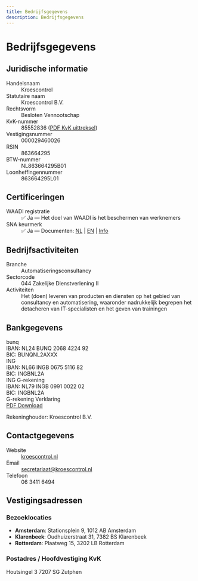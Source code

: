 ```yaml
---
title: Bedrijfsgegevens
description: Bedrijfsgegevens
---
```


# Bedrijfsgegevens

## Juridische informatie

<div className="grid grid-cols-1 md:grid-cols-2 gap-4 my-6">
  <div className="border border-gray-200 dark:border-gray-800 rounded-lg p-4 hover:border-gray-300 dark:hover:border-gray-700 transition-colors">
    <dt className="text-sm font-semibold text-gray-600 dark:text-gray-400 mb-1">Handelsnaam</dt>
    <dd className="text-base text-gray-900 dark:text-gray-100">Kroescontrol</dd>
  </div>

  <div className="border border-gray-200 dark:border-gray-800 rounded-lg p-4 hover:border-gray-300 dark:hover:border-gray-700 transition-colors">
    <dt className="text-sm font-semibold text-gray-600 dark:text-gray-400 mb-1">Statutaire naam</dt>
    <dd className="text-base text-gray-900 dark:text-gray-100">Kroescontrol B.V.</dd>
  </div>

  <div className="border border-gray-200 dark:border-gray-800 rounded-lg p-4 hover:border-gray-300 dark:hover:border-gray-700 transition-colors">
    <dt className="text-sm font-semibold text-gray-600 dark:text-gray-400 mb-1">Rechtsvorm</dt>
    <dd className="text-base text-gray-900 dark:text-gray-100">Besloten Vennootschap</dd>
  </div>

  <div className="border border-gray-200 dark:border-gray-800 rounded-lg p-4 hover:border-gray-300 dark:hover:border-gray-700 transition-colors">
    <dt className="text-sm font-semibold text-gray-600 dark:text-gray-400 mb-1">KvK-nummer</dt>
    <dd className="text-base text-gray-900 dark:text-gray-100">
      85552836 (<a href="/over-kroescontrol/Kroescontrol_uittreksel_handelsregister_85552836.pdf" className="text-blue-600 dark:text-blue-400 hover:underline">PDF KvK uittreksel</a>)
    </dd>
  </div>

  <div className="border border-gray-200 dark:border-gray-800 rounded-lg p-4 hover:border-gray-300 dark:hover:border-gray-700 transition-colors">
    <dt className="text-sm font-semibold text-gray-600 dark:text-gray-400 mb-1">Vestigingsnummer</dt>
    <dd className="text-base text-gray-900 dark:text-gray-100">000029460026</dd>
  </div>

  <div className="border border-gray-200 dark:border-gray-800 rounded-lg p-4 hover:border-gray-300 dark:hover:border-gray-700 transition-colors">
    <dt className="text-sm font-semibold text-gray-600 dark:text-gray-400 mb-1">RSIN</dt>
    <dd className="text-base text-gray-900 dark:text-gray-100">863664295</dd>
  </div>

  <div className="border border-gray-200 dark:border-gray-800 rounded-lg p-4 hover:border-gray-300 dark:hover:border-gray-700 transition-colors">
    <dt className="text-sm font-semibold text-gray-600 dark:text-gray-400 mb-1">BTW-nummer</dt>
    <dd className="text-base text-gray-900 dark:text-gray-100">NL863664295B01</dd>
  </div>

  <div className="border border-gray-200 dark:border-gray-800 rounded-lg p-4 hover:border-gray-300 dark:hover:border-gray-700 transition-colors">
    <dt className="text-sm font-semibold text-gray-600 dark:text-gray-400 mb-1">Loonheffingennummer</dt>
    <dd className="text-base text-gray-900 dark:text-gray-100">863664295L01</dd>
  </div>
</div>

## Certificeringen

<div className="space-y-4 my-6">
  <div className="border border-gray-200 dark:border-gray-800 rounded-lg p-4 hover:border-gray-300 dark:hover:border-gray-700 transition-colors">
    <dt className="text-sm font-semibold text-gray-600 dark:text-gray-400 mb-1">WAADI registratie</dt>
    <dd className="text-base text-gray-900 dark:text-gray-100">
      <span className="text-green-600 dark:text-green-400 font-semibold">✅ Ja</span> — Het doel van WAADI is het beschermen van werknemers
    </dd>
  </div>

  <div className="border border-gray-200 dark:border-gray-800 rounded-lg p-4 hover:border-gray-300 dark:hover:border-gray-700 transition-colors">
    <dt className="text-sm font-semibold text-gray-600 dark:text-gray-400 mb-1">SNA keurmerk</dt>
    <dd className="text-base text-gray-900 dark:text-gray-100">
      <span className="text-green-600 dark:text-green-400 font-semibold">✅ Ja</span> — Documenten: <a href="/sna/SNA_VerklaringVanRegistratie_Kroescontrol_20250404.pdf" className="text-blue-600 dark:text-blue-400 hover:underline">NL</a> | <a href="/sna/SNA_DeclarationOfRegistration_Kroescontrol_20250404.pdf" className="text-blue-600 dark:text-blue-400 hover:underline">EN</a> | <a href="/sna-keurmerk" className="text-blue-600 dark:text-blue-400 hover:underline">Info</a>
    </dd>
  </div>
</div>

## Bedrijfsactiviteiten

<div className="space-y-4 my-6">
  <div className="border border-gray-200 dark:border-gray-800 rounded-lg p-4 hover:border-gray-300 dark:hover:border-gray-700 transition-colors">
    <dt className="text-sm font-semibold text-gray-600 dark:text-gray-400 mb-1">Branche</dt>
    <dd className="text-base text-gray-900 dark:text-gray-100">Automatiseringsconsultancy</dd>
  </div>

  <div className="border border-gray-200 dark:border-gray-800 rounded-lg p-4 hover:border-gray-300 dark:hover:border-gray-700 transition-colors">
    <dt className="text-sm font-semibold text-gray-600 dark:text-gray-400 mb-1">Sectorcode</dt>
    <dd className="text-base text-gray-900 dark:text-gray-100">044 Zakelijke Dienstverlening II</dd>
  </div>

  <div className="border border-gray-200 dark:border-gray-800 rounded-lg p-4 hover:border-gray-300 dark:hover:border-gray-700 transition-colors">
    <dt className="text-sm font-semibold text-gray-600 dark:text-gray-400 mb-1">Activiteiten</dt>
    <dd className="text-base text-gray-900 dark:text-gray-100">
      Het (doen) leveren van producten en diensten op het gebied van consultancy en automatisering,
      waaronder nadrukkelijk begrepen het detacheren van IT-specialisten en het geven van trainingen
    </dd>
  </div>
</div>

## Bankgegevens

<div className="space-y-4 my-6">
  <div className="border border-gray-200 dark:border-gray-800 rounded-lg p-4 hover:border-gray-300 dark:hover:border-gray-700 transition-colors">
    <div className="font-semibold text-gray-900 dark:text-gray-100 mb-2">bunq</div>
    <div className="grid grid-cols-1 sm:grid-cols-2 gap-2 text-sm">
      <div>
        <span className="text-gray-600 dark:text-gray-400">IBAN:</span>
        <span className="ml-2 text-gray-900 dark:text-gray-100 font-mono">NL24 BUNQ 2068 4224 92</span>
      </div>
      <div>
        <span className="text-gray-600 dark:text-gray-400">BIC:</span>
        <span className="ml-2 text-gray-900 dark:text-gray-100 font-mono">BUNQNL2AXXX</span>
      </div>
    </div>
  </div>

  <div className="border border-gray-200 dark:border-gray-800 rounded-lg p-4 hover:border-gray-300 dark:hover:border-gray-700 transition-colors">
    <div className="font-semibold text-gray-900 dark:text-gray-100 mb-2">ING</div>
    <div className="grid grid-cols-1 sm:grid-cols-2 gap-2 text-sm">
      <div>
        <span className="text-gray-600 dark:text-gray-400">IBAN:</span>
        <span className="ml-2 text-gray-900 dark:text-gray-100 font-mono">NL66 INGB 0675 5116 82</span>
      </div>
      <div>
        <span className="text-gray-600 dark:text-gray-400">BIC:</span>
        <span className="ml-2 text-gray-900 dark:text-gray-100 font-mono">INGBNL2A</span>
      </div>
    </div>
  </div>

  <div className="border border-gray-200 dark:border-gray-800 rounded-lg p-4 hover:border-gray-300 dark:hover:border-gray-700 transition-colors">
    <div className="font-semibold text-gray-900 dark:text-gray-100 mb-2">ING G-rekening</div>
    <div className="grid grid-cols-1 sm:grid-cols-2 gap-2 text-sm">
      <div>
        <span className="text-gray-600 dark:text-gray-400">IBAN:</span>
        <span className="ml-2 text-gray-900 dark:text-gray-100 font-mono">NL79 INGB 0991 0022 02</span>
      </div>
      <div>
        <span className="text-gray-600 dark:text-gray-400">BIC:</span>
        <span className="ml-2 text-gray-900 dark:text-gray-100 font-mono">INGBNL2A</span>
      </div>
    </div>
  </div>

  <div className="border border-gray-200 dark:border-gray-800 rounded-lg p-4 hover:border-gray-300 dark:hover:border-gray-700 transition-colors">
    <div className="font-semibold text-gray-900 dark:text-gray-100 mb-2">G-rekening Verklaring</div>
    <div className="text-sm">
      <a href="/over-kroescontrol/Kroescontrol_Bewijs_van_G-rekening_20220324.pdf" className="text-blue-600 dark:text-blue-400 hover:underline">
        PDF Download
      </a>
    </div>
  </div>
</div>

<p className="text-sm text-gray-600 dark:text-gray-400 mt-4">Rekeninghouder: Kroescontrol B.V.</p>

## Contactgegevens

<div className="grid grid-cols-1 md:grid-cols-3 gap-4 my-6">
  <div className="border border-gray-200 dark:border-gray-800 rounded-lg p-4 hover:border-gray-300 dark:hover:border-gray-700 transition-colors">
    <dt className="text-sm font-semibold text-gray-600 dark:text-gray-400 mb-1">Website</dt>
    <dd className="text-base">
      <a href="https://kroescontrol.nl" className="text-blue-600 dark:text-blue-400 hover:underline">kroescontrol.nl</a>
    </dd>
  </div>

  <div className="border border-gray-200 dark:border-gray-800 rounded-lg p-4 hover:border-gray-300 dark:hover:border-gray-700 transition-colors">
    <dt className="text-sm font-semibold text-gray-600 dark:text-gray-400 mb-1">Email</dt>
    <dd className="text-base">
      <a href="mailto:secretariaat@kroescontrol.nl" className="text-blue-600 dark:text-blue-400 hover:underline">secretariaat@kroescontrol.nl</a>
    </dd>
  </div>

  <div className="border border-gray-200 dark:border-gray-800 rounded-lg p-4 hover:border-gray-300 dark:hover:border-gray-700 transition-colors">
    <dt className="text-sm font-semibold text-gray-600 dark:text-gray-400 mb-1">Telefoon</dt>
    <dd className="text-base text-gray-900 dark:text-gray-100">06 3411 6494</dd>
  </div>
</div>

## Vestigingsadressen

### Bezoeklocaties

- **Amsterdam**: Stationsplein 9, 1012 AB Amsterdam
- **Klarenbeek**: Oudhuizerstraat 31, 7382 BS Klarenbeek
- **Rotterdam**: Plaatweg 15, 3202 LB Rotterdam

### Postadres / Hoofdvestiging KvK

Houtsingel 3
7207 SG Zutphen

